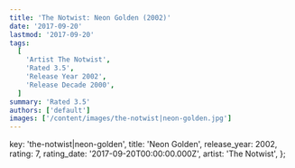 ```yaml
---
title: 'The Notwist: Neon Golden (2002)'
date: '2017-09-20'
lastmod: '2017-09-20'
tags:
  [
    'Artist The Notwist',
    'Rated 3.5',
    'Release Year 2002',
    'Release Decade 2000',
  ]
summary: 'Rated 3.5'
authors: ['default']
images: ['/content/images/the-notwist|neon-golden.jpg']
---
```


  key: 'the-notwist|neon-golden',
  title: 'Neon Golden',
  release_year: 2002,
  rating: 7,
  rating_date: '2017-09-20T00:00:00.000Z',
  artist: 'The Notwist',
};

<MusicRating data={data} />
